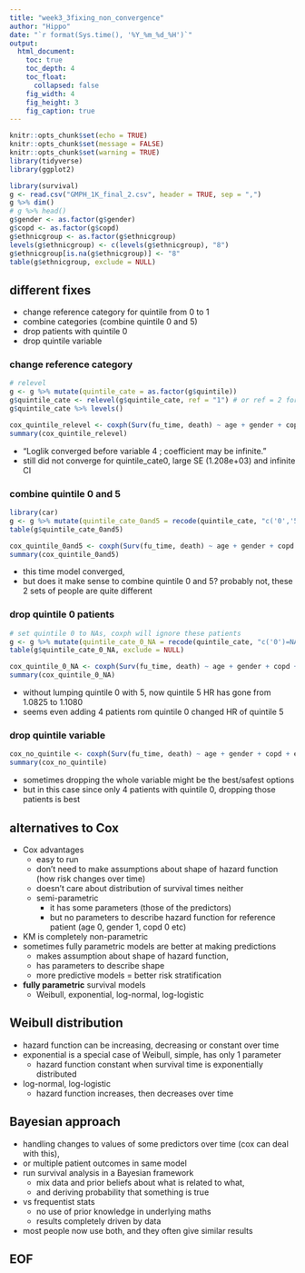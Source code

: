 ```yaml
---
title: "week3_3fixing_non_convergence"
author: "Hippo"
date: "`r format(Sys.time(), '%Y_%m_%d_%H')`"
output: 
  html_document:
    toc: true
    toc_depth: 4
    toc_float:
      collapsed: false
    fig_width: 4
    fig_height: 3
    fig_caption: true
---
```


```r
knitr::opts_chunk$set(echo = TRUE)
knitr::opts_chunk$set(message = FALSE)
knitr::opts_chunk$set(warning = TRUE)
library(tidyverse)
library(ggplot2)
```

```r
library(survival)
g <- read.csv("GMPH_1K_final_2.csv", header = TRUE, sep = ",")
g %>% dim()
# g %>% head()
g$gender <- as.factor(g$gender)
g$copd <- as.factor(g$copd)
g$ethnicgroup <- as.factor(g$ethnicgroup)
levels(g$ethnicgroup) <- c(levels(g$ethnicgroup), "8")
g$ethnicgroup[is.na(g$ethnicgroup)] <- "8"
table(g$ethnicgroup, exclude = NULL)
```

## different fixes
- change reference category for quintile from 0 to 1
- combine categories (combine quintile 0 and 5)
- drop patients with quintile 0
- drop quintile variable

### change reference category
```r
# relevel
g <- g %>% mutate(quintile_cate = as.factor(g$quintile))
g$quintile_cate <- relevel(g$quintile_cate, ref = "1") # or ref = 2 for positional
g$quintile_cate %>% levels()

cox_quintile_relevel <- coxph(Surv(fu_time, death) ~ age + gender + copd + quintile_cate + ethnicgroup, data = g)
summary(cox_quintile_relevel)
```

- "Loglik converged before variable  4 ; coefficient may be infinite."
- still did not converge for quintile_cate0, large SE (1.208e+03) and infinite CI


### combine quintile 0 and 5
```r
library(car)
g <- g %>% mutate(quintile_cate_0and5 = recode(quintile_cate, "c('0','5')='5'"))
table(g$quintile_cate_0and5)

cox_quintile_0and5 <- coxph(Surv(fu_time, death) ~ age + gender + copd + quintile_cate_0and5 + ethnicgroup, data = g)
summary(cox_quintile_0and5)
```

- this time model converged,
- but does it make sense to combine quintile 0 and 5? probably not, these 2 sets of people are quite different

### drop quintile 0 patients
```r
# set quintile 0 to NAs, coxph will ignore these patients
g <- g %>% mutate(quintile_cate_0_NA = recode(quintile_cate, "c('0')=NA"))
table(g$quintile_cate_0_NA, exclude = NULL)

cox_quintile_0_NA <- coxph(Surv(fu_time, death) ~ age + gender + copd + quintile_cate_0_NA + ethnicgroup, data = g)
summary(cox_quintile_0_NA)
```

- without lumping quintile 0 with 5, now quintile 5 HR has gone from 1.0825 to 1.1080
- seems even adding 4 patients rom quintile 0 changed HR of quintile 5

### drop quintile variable
```r
cox_no_quintile <- coxph(Surv(fu_time, death) ~ age + gender + copd + ethnicgroup, data = g)
summary(cox_no_quintile)
```

- sometimes dropping the whole variable might be the best/safest options
- but in this case since only 4 patients with quintile 0, dropping those patients is best

## alternatives to Cox
- Cox advantages
    - easy to run
    - don't need to make assumptions about shape of hazard function (how risk changes over time)
    - doesn't care about distribution of survival times neither
    - semi-parametric
        - it has some parameters (those of the predictors)
        - but no parameters to describe hazard function for reference patient (age 0, gender 1, copd 0 etc)
- KM is completely non-parametric
- sometimes fully parametric models are better at making predictions
    - makes assumption about shape of hazard function,
    - has parameters to describe shape
    - more predictive models = better risk stratification
- **fully parametric** survival models
    - Weibull, exponential, log-normal, log-logistic

## Weibull distribution
- hazard function can be increasing, decreasing or constant over time
- exponential is a special case of Weibull, simple, has only 1 parameter
    - hazard function constant when survival time is exponentially distributed
- log-normal, log-logistic
    - hazard function increases, then decreases over time

## Bayesian approach
- handling changes to values of some predictors over time (cox can deal with this),
- or multiple patient outcomes in same model
- run survival analysis in a Bayesian framework
    - mix data and prior beliefs about what is related to what,
    - and deriving probability that something is true
- vs frequentist stats
    - no use of prior knowledge in underlying maths
    - results completely driven by data
- most people now use both, and they often give similar results

## EOF